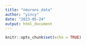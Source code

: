 ```yaml
---
title: "neurons_data"
author: "yincy"
date: "2023-05-24"
output: html_document
---
```


```r
knitr::opts_chunk$set(echo = TRUE)
```







































